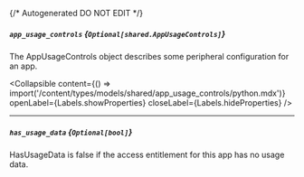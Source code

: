 {/* Autogenerated DO NOT EDIT  */}

##### `app_usage_controls` *{`Optional[shared.AppUsageControls]`}*
The AppUsageControls object describes some peripheral configuration for an app.

<Collapsible content={() => import('/content/types/models/shared/app_usage_controls/python.mdx')} openLabel={Labels.showProperties} closeLabel={Labels.hideProperties} />


---
##### `has_usage_data` *{`Optional[bool]`}*
HasUsageData is false if the access entitlement for this app has no usage data.


